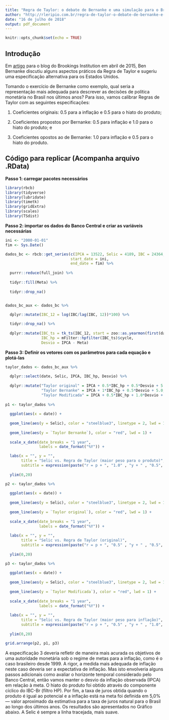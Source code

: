 ---
title: "Regra de Taylor: o debate de Bernanke e uma simulação para o Brasil."
author: "http://rleripio.com.br/regra-de-taylor-o-debate-de-bernanke-e-uma-simulacao-para-o-brasil/"
date: "16 de julho de 2018"
output: pdf_document
---

```{r setup, include=FALSE}
knitr::opts_chunk$set(echo = TRUE)
```

## Introdução

Em [artigo](https://www.brookings.edu/blog/ben-bernanke/2015/04/28/the-taylor-rule-a-benchmark-for-monetary-policy/) para o blog do Brookings Institution em abril de 2015, Ben Bernanke discutiu alguns aspectos práticos da Regra de Taylor e sugeriu uma especificação alternativa para os Estados Unidos.

Tomando o exercício de Bernanke como exemplo, qual seria a representação mais adequada para descrever as decisões de política monetária no Brasil nos últimos anos? Para isso, vamos calibrar Regras de Taylor com as seguintes especificações:

1. Coeficientes originais: 0.5 para a inflação e 0.5 para o hiato do produto;

2. Coeficientes propostos por Bernanke: 0.5 para inflação e 1.0 para o hiato do produto; e

3. Coeficientes opostos ao de Bernanke: 1.0 para inflação e 0.5 para o hiato do produto.

## Código para replicar (Acompanha arquivo .RData)

**Passo 1: carregar pacotes necessários**

```{r, message=FALSE, warning=FALSE}

library(rbcb)
library(tidyverse)
library(lubridate)
library(timetk)
library(gridExtra)
library(scales)
library(TSdist)

```

**Passo 2: importar os dados do Banco Central e criar as variáveis necessárias**

```{r, message=F, warning=F}

ini <- "2000-01-01"
fim <- Sys.Date()

dados_bc <- rbcb::get_series(c(IPCA = 13522, Selic = 4189, IBC = 24364, Meta = 13521, EX = 3698),
                             start_date = ini,
                             end_date = fim) %>%
  
  purrr::reduce(full_join) %>%
  
  tidyr::fill(Meta) %>%
  
  tidyr::drop_na()


dados_bc_aux <- dados_bc %>%
  
  dplyr::mutate(IBC_12 = log(IBC/lag(IBC, 12))*100) %>%

  tidyr::drop_na() %>%
  
  dplyr::mutate(IBC_ts = tk_ts(IBC_12, start = zoo::as.yearmon(first(date)), freq = 12),
                IBC_hp = mFilter::hpfilter(IBC_ts)$cycle,
                Desvio = IPCA - Meta)

```

**Passo 3: Definir os vetores com os parâmetros para cada equação e plotá-las**

```{r}

taylor_dados <- dados_bc_aux %>% 
  
  dplyr::select(date, Selic, IPCA, IBC_hp, Desvio) %>%
  
  dplyr::mutate("Taylor original" = IPCA + 0.5*IBC_hp + 0.5*Desvio + 5.0,
                "Taylor Bernanke" = IPCA + 1*IBC_hp + 0.5*Desvio + 5.0,
                "Taylor Modificada" = IPCA + 0.5*IBC_hp + 1.0*Desvio + 5.0)
  
p1 <- taylor_dados %>% 
  
  ggplot(aes(x = date)) + 
  
  geom_line(aes(y = Selic), color = "steelblue3", linetype = 2, lwd = 1) +
  
  geom_line(aes(y = `Taylor Bernanke`), color = "red", lwd = 1) +
  
  scale_x_date(date_breaks = "1 year", 
               labels = date_format("%Y")) +

  labs(x = "", y = "", 
       title = "Selic vs. Regra de Taylor (maior peso para o produto)",
       subtitle = expression(paste("r = p + ", "1.0" , "y + " , "0.5", "(p-4.5) + 5.0"), sep = "")) +
  
  ylim(0,20)

p2 <- taylor_dados %>% 
  
  ggplot(aes(x = date)) + 
  
  geom_line(aes(y = Selic), color = "steelblue3", linetype = 2, lwd = 1) +
  
  geom_line(aes(y = `Taylor original`), color = "red", lwd = 1) +
  
  scale_x_date(date_breaks = "1 year", 
               labels = date_format("%Y")) +
  
  labs(x = "", y = "", 
       title = "Selic vs. Regra de Taylor (original)",
       subtitle = expression(paste("r = p + ", "0.5" , "y + " , "0.5", "(p-4.5) + 5.0"), sep = "")) +
  
  ylim(0,20)

p3 <- taylor_dados %>% 
  
  ggplot(aes(x = date)) + 
  
  geom_line(aes(y = Selic), color = "steelblue3", linetype = 2, lwd = 1) +
  
  geom_line(aes(y = `Taylor Modificada`), color = "red", lwd = 1) +
  
  scale_x_date(date_breaks = "1 year", 
               labels = date_format("%Y")) +
  
  labs(x = "", y = "", 
       title = "Selic vs. Regra de Taylor (maior peso para inflação)",
       subtitle = expression(paste("r = p + ", "0.5" , "y + " , "1.0", "(p-4.5) + 5.0"), sep = "")) +
  
  ylim(0,20)

grid.arrange(p2, p1, p3)

```

A especificação 3 deveria refletir de maneira mais acurada os objetivos de uma autoridade monetária sob o regime de metas para a inflação, como é o caso brasileiro desde 1999. A rigor, a medida mais adequada de inflação neste caso deveria ser a expectativa de inflação. Mas isto envolveria alguns passos adicionais como avaliar o horizonte temporal considerado pelo Banco Central, então vamos manter o desvio da inflação observada (IPCA) em relação à meta. O hiato do produto foi obtido através do componente cíclico do IBC-Br (filtro HP). Por fim, a taxa de juros obtida quando o produto é igual ao potencial e a inflação está na meta foi definida em 5,0% — valor aproximado da estimativa para a taxa de juros natural para o Brasil ao longo dos últimos anos. Os resultados são apresentados no Gráfico abaixo. A Selic é sempre a linha tracejada, mais suave.
